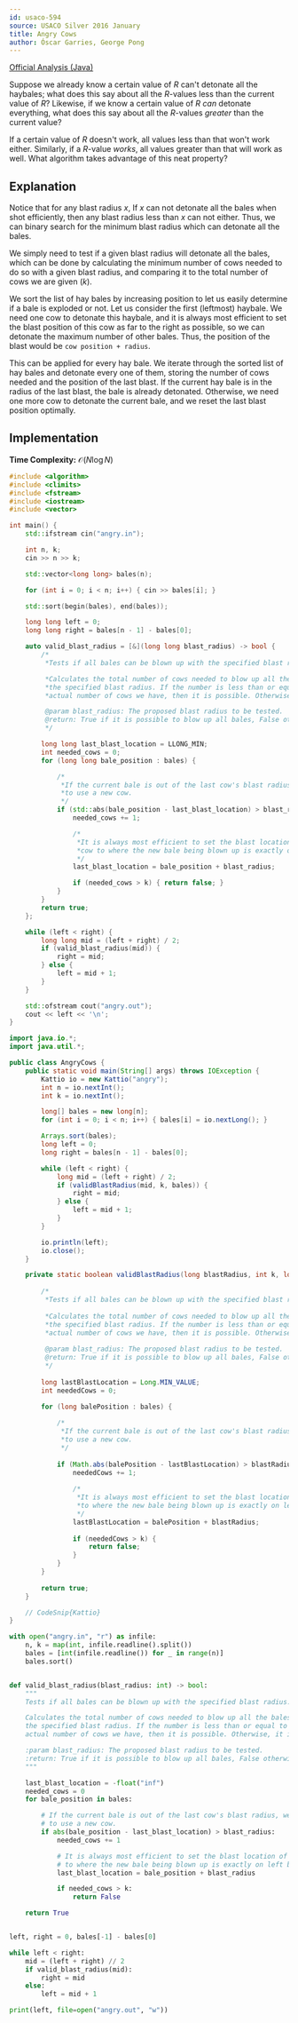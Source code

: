 ```yaml
---
id: usaco-594
source: USACO Silver 2016 January
title: Angry Cows
author: Óscar Garries, George Pong
---
```


[Official Analysis (Java)](http://www.usaco.org/current/data/sol_angry_silver_jan16.html)

<Spoiler title="Hint 1">

Suppose we already know a certain value of $R$ can't detonate all the haybales; what does this say about all the $R$-values less than the current value of $R$?
Likewise, if we know a certain value of $R$ *can* detonate everything, what does this say about all the $R$-values *greater* than the current value?

</Spoiler>

<Spoiler title="Hint 2">

If a certain value of $R$ doesn't work, all values less than that won't work either.
Similarly, if a $R$-value *works*, all values greater than that will work as well.
What algorithm takes advantage of this neat property?

</Spoiler>

<Spoiler title="Solution">

## Explanation

Notice that for any blast radius $x$, If $x$ can not detonate all the bales when shot efficiently, then any blast radius less than $x$ can not either. Thus, we can binary search for the minimum blast radius which can detonate all the bales.

We simply need to test if a given blast radius will detonate all the bales, which can be done by calculating the minimum number of cows needed to do so with a given blast radius, and comparing it to the total number of cows we are given ($k$).

We sort the list of hay bales by increasing position to let us easily determine if a bale is exploded or not. Let us consider the first (leftmost) haybale. We need one cow to detonate this haybale, and it is always most efficient to set the blast position of this cow as far to the right as possible, so we can detonate the maximum number of other bales. Thus, the position of the blast would be `cow position + radius`.

This can be applied for every hay bale. We iterate through the sorted list of hay bales and detonate every one of them, storing the number of cows needed and the position of the last blast. If the current hay bale is in the radius of the last blast, the bale is already detonated. Otherwise, we need one more cow to detonate the current bale, and we reset the last blast position optimally.

## Implementation

**Time Complexity:** $\mathcal{O}(N \log N)$

<LanguageSection>
<CPPSection>

```cpp
#include <algorithm>
#include <climits>
#include <fstream>
#include <iostream>
#include <vector>

int main() {
	std::ifstream cin("angry.in");

	int n, k;
	cin >> n >> k;

	std::vector<long long> bales(n);

	for (int i = 0; i < n; i++) { cin >> bales[i]; }

	std::sort(begin(bales), end(bales));

	long long left = 0;
	long long right = bales[n - 1] - bales[0];

	auto valid_blast_radius = [&](long long blast_radius) -> bool {
		/*
		 *Tests if all bales can be blown up with the specified blast radius.

		 *Calculates the total number of cows needed to blow up all the bales with
		 *the specified blast radius. If the number is less than or equal to the
		 *actual number of cows we have, then it is possible. Otherwise, it is not.

		 @param blast_radius: The proposed blast radius to be tested.
		 @return: True if it is possible to blow up all bales, False otherwise
		 */

		long long last_blast_location = LLONG_MIN;
		int needed_cows = 0;
		for (long long bale_position : bales) {

			/*
			 *If the current bale is out of the last cow's blast radius, we need
			 *to use a new cow.
			 */
			if (std::abs(bale_position - last_blast_location) > blast_radius) {
				needed_cows += 1;

				/*
				 *It is always most efficient to set the blast location of the current
				 *cow to where the new bale being blown up is exactly on left boundary
				 */
				last_blast_location = bale_position + blast_radius;

				if (needed_cows > k) { return false; }
			}
		}
		return true;
	};

	while (left < right) {
		long long mid = (left + right) / 2;
		if (valid_blast_radius(mid)) {
			right = mid;
		} else {
			left = mid + 1;
		}
	}

	std::ofstream cout("angry.out");
	cout << left << '\n';
}
```

</CPPSection>
<JavaSection>

```java
import java.io.*;
import java.util.*;

public class AngryCows {
	public static void main(String[] args) throws IOException {
		Kattio io = new Kattio("angry");
		int n = io.nextInt();
		int k = io.nextInt();

		long[] bales = new long[n];
		for (int i = 0; i < n; i++) { bales[i] = io.nextLong(); }

		Arrays.sort(bales);
		long left = 0;
		long right = bales[n - 1] - bales[0];

		while (left < right) {
			long mid = (left + right) / 2;
			if (validBlastRadius(mid, k, bales)) {
				right = mid;
			} else {
				left = mid + 1;
			}
		}

		io.println(left);
		io.close();
	}

	private static boolean validBlastRadius(long blastRadius, int k, long bales[]) {
		
		/*
		 *Tests if all bales can be blown up with the specified blast radius.
		
		 *Calculates the total number of cows needed to blow up all the bales with
		 *the specified blast radius. If the number is less than or equal to the
	     *actual number of cows we have, then it is possible. Otherwise, it is not.
		 
	     @param blast_radius: The proposed blast radius to be tested.
	     @return: True if it is possible to blow up all bales, False otherwise
		 */
		
		long lastBlastLocation = Long.MIN_VALUE;
		int neededCows = 0;
		
		for (long balePosition : bales) {

			/*
			 *If the current bale is out of the last cow's blast radius, we need
			 *to use a new cow.
			 */
			
			if (Math.abs(balePosition - lastBlastLocation) > blastRadius) {
				neededCows += 1;
				
				/*
				 *It is always most efficient to set the blast location of the current cow
				 *to where the new bale being blown up is exactly on left boundary
				 */
				lastBlastLocation = balePosition + blastRadius;
				
				if (neededCows > k) {
					return false;
				}
			}
		}
		
		return true;
	}

	// CodeSnip{Kattio}
}
```

</JavaSection>
<PySection>

```py
with open("angry.in", "r") as infile:
	n, k = map(int, infile.readline().split())
	bales = [int(infile.readline()) for _ in range(n)]
	bales.sort()


def valid_blast_radius(blast_radius: int) -> bool:
	"""
	Tests if all bales can be blown up with the specified blast radius.

	Calculates the total number of cows needed to blow up all the bales with
	the specified blast radius. If the number is less than or equal to the
	actual number of cows we have, then it is possible. Otherwise, it is not.

	:param blast_radius: The proposed blast radius to be tested.
	:return: True if it is possible to blow up all bales, False otherwise
	"""

	last_blast_location = -float("inf")
	needed_cows = 0
	for bale_position in bales:

		# If the current bale is out of the last cow's blast radius, we need
		# to use a new cow.
		if abs(bale_position - last_blast_location) > blast_radius:
			needed_cows += 1

			# It is always most efficient to set the blast location of the current cow
			# to where the new bale being blown up is exactly on left boundary.
			last_blast_location = bale_position + blast_radius

			if needed_cows > k:
				return False

	return True


left, right = 0, bales[-1] - bales[0]

while left < right:
	mid = (left + right) // 2
	if valid_blast_radius(mid):
		right = mid
	else:
		left = mid + 1

print(left, file=open("angry.out", "w"))
```

</PySection>
</LanguageSection>

</Spoiler>
